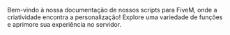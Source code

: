 Bem-vindo à nossa documentação de nossos scripts para FiveM, onde a criatividade encontra a personalização! Explore uma variedade de funções e aprimore sua experiência no servidor.
